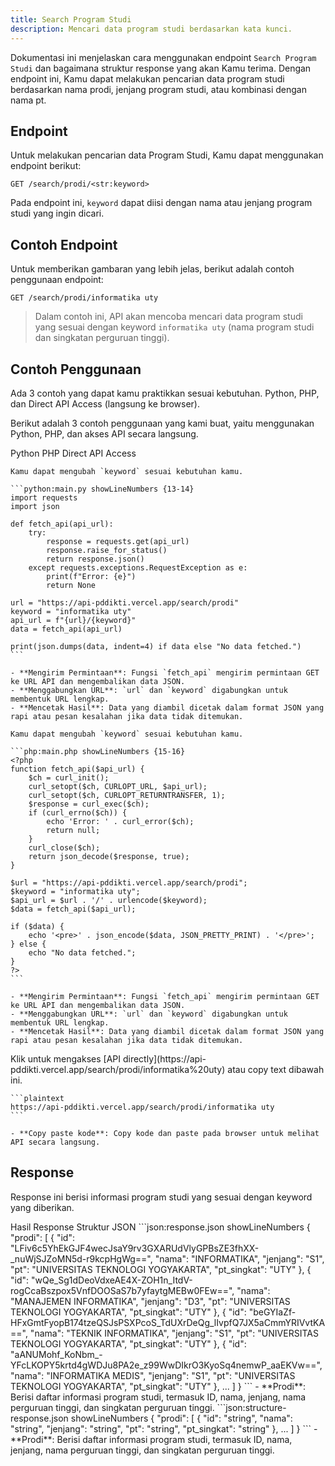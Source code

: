 ```yaml
---
title: Search Program Studi
description: Mencari data program studi berdasarkan kata kunci.
---
```


Dokumentasi ini menjelaskan cara menggunakan endpoint `Search Program Studi` dan bagaimana struktur response yang akan Kamu terima. Dengan endpoint ini, Kamu dapat melakukan pencarian data program studi berdasarkan nama prodi, jenjang program studi, atau kombinasi dengan nama pt.

## Endpoint

Untuk melakukan pencarian data Program Studi, Kamu dapat menggunakan endpoint berikut:

```plaintext
GET /search/prodi/<str:keyword>
```

Pada endpoint ini, `keyword` dapat diisi dengan nama atau jenjang program studi yang ingin dicari.

## Contoh Endpoint

Untuk memberikan gambaran yang lebih jelas, berikut adalah contoh penggunaan endpoint:

```plaintext
GET /search/prodi/informatika uty
```

> Dalam contoh ini, API akan mencoba mencari data program studi yang sesuai dengan keyword `informatika uty` (nama program studi dan singkatan perguruan tinggi).

## Contoh Penggunaan

<Note type="danger" title="perhatian!">
  Ada 3 contoh yang dapat kamu praktikkan sesuai kebutuhan. Python, PHP, dan Direct API Access (langsung ke browser).
</Note>

Berikut adalah 3 contoh penggunaan yang kami buat, yaitu menggunakan Python, PHP, dan akses API secara langsung.

<Tabs defaultValue="python" className="pt-5 pb-1">
  <TabsList>
    <TabsTrigger value="python">Python</TabsTrigger>
    <TabsTrigger value="php">PHP</TabsTrigger>
    <TabsTrigger value="direct">Direct API Access</TabsTrigger>
  </TabsList>
  <TabsContent value="python">

    Kamu dapat mengubah `keyword` sesuai kebutuhan kamu.

    ```python:main.py showLineNumbers {13-14}
    import requests
    import json

    def fetch_api(api_url):
        try:
            response = requests.get(api_url)
            response.raise_for_status()
            return response.json()
        except requests.exceptions.RequestException as e:
            print(f"Error: {e}")
            return None

    url = "https://api-pddikti.vercel.app/search/prodi"
    keyword = "informatika uty"
    api_url = f"{url}/{keyword}"
    data = fetch_api(api_url)

    print(json.dumps(data, indent=4) if data else "No data fetched.")
    ```

    - **Mengirim Permintaan**: Fungsi `fetch_api` mengirim permintaan GET ke URL API dan mengembalikan data JSON.
    - **Menggabungkan URL**: `url` dan `keyword` digabungkan untuk membentuk URL lengkap.
    - **Mencetak Hasil**: Data yang diambil dicetak dalam format JSON yang rapi atau pesan kesalahan jika data tidak ditemukan.
  </TabsContent>
  <TabsContent value="php">

    Kamu dapat mengubah `keyword` sesuai kebutuhan kamu.

    ```php:main.php showLineNumbers {15-16}
    <?php
    function fetch_api($api_url) {
        $ch = curl_init();
        curl_setopt($ch, CURLOPT_URL, $api_url);
        curl_setopt($ch, CURLOPT_RETURNTRANSFER, 1);
        $response = curl_exec($ch);
        if (curl_errno($ch)) {
            echo 'Error: ' . curl_error($ch);
            return null;
        }
        curl_close($ch);
        return json_decode($response, true);
    }

    $url = "https://api-pddikti.vercel.app/search/prodi";
    $keyword = "informatika uty";
    $api_url = $url . '/' . urlencode($keyword);
    $data = fetch_api($api_url);

    if ($data) {
        echo '<pre>' . json_encode($data, JSON_PRETTY_PRINT) . '</pre>';
    } else {
        echo "No data fetched.";
    }
    ?>
    ```

    - **Mengirim Permintaan**: Fungsi `fetch_api` mengirim permintaan GET ke URL API dan mengembalikan data JSON.
    - **Menggabungkan URL**: `url` dan `keyword` digabungkan untuk membentuk URL lengkap.
    - **Mencetak Hasil**: Data yang diambil dicetak dalam format JSON yang rapi atau pesan kesalahan jika data tidak ditemukan.
  </TabsContent>
  <TabsContent value="direct">
    Klik untuk mengakses [API directly](https://api-pddikti.vercel.app/search/prodi/informatika%20uty) atau copy text dibawah ini.

    ```plaintext
    https://api-pddikti.vercel.app/search/prodi/informatika uty
    ```

    - **Copy paste kode**: Copy kode dan paste pada browser untuk melihat API secara langsung.
  </TabsContent>
</Tabs>

## Response

Response ini berisi informasi program studi yang sesuai dengan keyword yang diberikan.

<Tabs defaultValue="hasil" className="pt-5 pb-1">
  <TabsList>
    <TabsTrigger value="hasil">Hasil Response</TabsTrigger>
    <TabsTrigger value="struktur">Struktur JSON</TabsTrigger>
  </TabsList>
  <TabsContent value="hasil">
    ```json:response.json showLineNumbers
    {
      "prodi": [
        {
          "id": "LFiv6c5YhEkGJF4wecJsaY9rv3GXARUdVlyGPBsZE3fhXX-_nuWjSJZoMN5d-r9kcpHgWg==",
          "nama": "INFORMATIKA",
          "jenjang": "S1",
          "pt": "UNIVERSITAS TEKNOLOGI YOGYAKARTA",
          "pt_singkat": "UTY"
        },
        {
          "id": "wQe_Sg1dDeoVdxeAE4X-ZOH1n_ItdV-rogCcaBszpox5VnfDOOSaS7b7yfaytgMEBw0FEw==",
          "nama": "MANAJEMEN INFORMATIKA",
          "jenjang": "D3",
          "pt": "UNIVERSITAS TEKNOLOGI YOGYAKARTA",
          "pt_singkat": "UTY"
        },
        {
          "id": "beGYIaZf-HFxGmtFyopB174tzeQSJsPSXPcoS_TdUXrDeQg_lIvpfQ7JX5aCmmYRIVvtKA==",
          "nama": "TEKNIK INFORMATIKA",
          "jenjang": "S1",
          "pt": "UNIVERSITAS TEKNOLOGI YOGYAKARTA",
          "pt_singkat": "UTY"
        },
         {
          "id": "aANUMohf_KoNbm_-YFcLKOPY5krtd4gWDJu8PA2e_z99WwDIkrO3KyoSq4nemwP_aaEKVw==",
          "nama": "INFORMATIKA MEDIS",
          "jenjang": "S1",
          "pt": "UNIVERSITAS TEKNOLOGI YOGYAKARTA",
          "pt_singkat": "UTY"
        },
        ...
      ]
    }
    ```
    - **Prodi**: Berisi daftar informasi program studi, termasuk ID, nama, jenjang, nama perguruan tinggi, dan singkatan perguruan tinggi.
  </TabsContent>
  <TabsContent value="struktur">
    ```json:structure-response.json showLineNumbers
    {
      "prodi": [
        {
          "id": "string",
          "nama": "string",
          "jenjang": "string",
          "pt": "string",
          "pt_singkat": "string"
        },
        ...
      ]
    }
    ```
    - **Prodi**: Berisi daftar informasi program studi, termasuk ID, nama, jenjang, nama perguruan tinggi, dan singkatan perguruan tinggi.
  </TabsContent>
</Tabs>